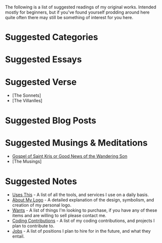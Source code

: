 <Box>The following is a list of suggested readings of my original works. Intended mostly for beginners, but if you've found yourself prodding around here
quite often there may still be something of interest for you here.</Box>


# Suggested Categories 


# Suggested Essays 

# Suggested Verse 
- [The Sonnets]
- [The Villanlles]


# Suggested Blog Posts 


# Suggested Musings & Meditations 
- [Gospel of Saint Kris or Good News of the Wandering Son]()
- [The Musings]


# Suggested Notes 
- [Uses This](https://krisyotam.com/notes/uses-this) - A list of all the tools, and services I use on a daily basis.
- [About My Logo](https://krisyotam.com/notes/about-my-logo) - A detailed explanation of the design, symbolism, and creation of my personal logo.
- [Wants](https://krisyotam.com/notes/wants) - A list of things I'm looking to purchase, if you have any of these items and are willing to sell please contact me.
- [Coding Contributions](https://krisyotam.com/notes/coding-contributions) - A list of my coding contributions, and projects I plan to contribute to.
- [Jobs](https://krisyotam.com/notes/jobs) - A list of positions I plan to hire for in the future, and what they entail.

